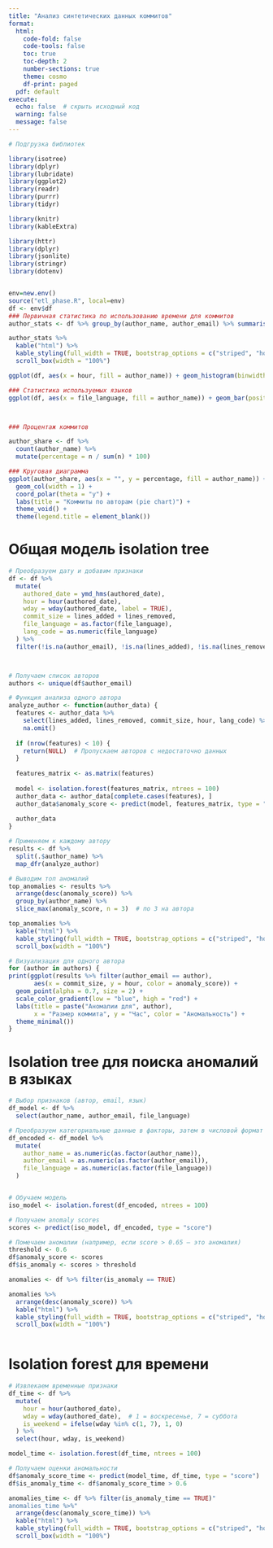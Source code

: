 ```yaml
---
title: "Анализ синтетических данных коммитов"
format:
  html:
    code-fold: false
    code-tools: false
    toc: true
    toc-depth: 2
    number-sections: true
    theme: cosmo
    df-print: paged
  pdf: default
execute:
  echo: false  # скрыть исходный код
  warning: false
  message: false
---
```


```r

# Подгрузка библиотек

library(isotree)
library(dplyr)
library(lubridate)
library(ggplot2)
library(readr)
library(purrr)
library(tidyr)

library(knitr)
library(kableExtra)

library(httr)
library(dplyr)
library(jsonlite)
library(stringr)
library(dotenv)


env=new.env()
source("etl_phase.R", local=env)
df <- env$df
### Первичная статистика по использованию времени для коммитов
author_stats <- df %>% group_by(author_name, author_email) %>% summarise( commits = n(), avg_lines_added = mean(lines_added), avg_lines_removed = mean(lines_removed), most_common_lang = names(sort(table(file_language), decreasing = TRUE)[1]), common_commit_hour = round(mean(hour)), .groups = "drop" )

author_stats %>%
  kable("html") %>%
  kable_styling(full_width = TRUE, bootstrap_options = c("striped", "hover")) %>%
  scroll_box(width = "100%")

ggplot(df, aes(x = hour, fill = author_name)) + geom_histogram(binwidth = 1, position = "dodge") + labs(title = "Коммиты по часу суток", x = "Час", y = "Количество") + theme_minimal()

### Статистика используемых языков
ggplot(df, aes(x = file_language, fill = author_name)) + geom_bar(position = "dodge") + labs(title = "Языки в коммитах", x = "Язык", y = "Количество") + theme_minimal()



### Процентаж коммитов

author_share <- df %>%
  count(author_name) %>%
  mutate(percentage = n / sum(n) * 100)

### Круговая диаграмма
ggplot(author_share, aes(x = "", y = percentage, fill = author_name)) +
  geom_col(width = 1) +
  coord_polar(theta = "y") +
  labs(title = "Коммиты по авторам (pie chart)") +
  theme_void() +
  theme(legend.title = element_blank())


```
# Общая модель isolation tree
```r
# Преобразуем дату и добавим признаки
df <- df %>%
  mutate(
    authored_date = ymd_hms(authored_date),
    hour = hour(authored_date),
    wday = wday(authored_date, label = TRUE),
    commit_size = lines_added + lines_removed,
    file_language = as.factor(file_language),
    lang_code = as.numeric(file_language)
  ) %>%
  filter(!is.na(author_email), !is.na(lines_added), !is.na(lines_removed))



# Получаем список авторов
authors <- unique(df$author_email)

# Функция анализа одного автора
analyze_author <- function(author_data) {
  features <- author_data %>%
    select(lines_added, lines_removed, commit_size, hour, lang_code) %>%
    na.omit()
  
  if (nrow(features) < 10) {
    return(NULL)  # Пропускаем авторов с недостаточно данных
  }
  
  features_matrix <- as.matrix(features)
  
  model <- isolation.forest(features_matrix, ntrees = 100)
  author_data <- author_data[complete.cases(features), ]
  author_data$anomaly_score <- predict(model, features_matrix, type = "score")
  
  author_data 
}

# Применяем к каждому автору
results <- df %>%
  split(.$author_name) %>%
  map_dfr(analyze_author)

# Выводим топ аномалий
top_anomalies <- results %>%
  arrange(desc(anomaly_score)) %>%
  group_by(author_name) %>%
  slice_max(anomaly_score, n = 3)  # по 3 на автора

top_anomalies %>%
  kable("html") %>%
  kable_styling(full_width = TRUE, bootstrap_options = c("striped", "hover")) %>%
  scroll_box(width = "100%")

# Визуализация для одного автора 
for (author in authors) {
print(ggplot(results %>% filter(author_email == author),
       aes(x = commit_size, y = hour, color = anomaly_score)) +
  geom_point(alpha = 0.7, size = 2) +
  scale_color_gradient(low = "blue", high = "red") +
  labs(title = paste("Аномалии для", author),
       x = "Размер коммита", y = "Час", color = "Аномальность") +
  theme_minimal())
}


```
# Isolation tree для поиска аномалий в языках
```r
# Выбор признаков (автор, email, язык)
df_model <- df %>%
  select(author_name, author_email, file_language)

# Преобразуем категориальные данные в факторы, затем в числовой формат
df_encoded <- df_model %>%
  mutate(
    author_name = as.numeric(as.factor(author_name)),
    author_email = as.numeric(as.factor(author_email)),
    file_language = as.numeric(as.factor(file_language))
  )


# Обучаем модель
iso_model <- isolation.forest(df_encoded, ntrees = 100) 

# Получаем anomaly scores
scores <- predict(iso_model, df_encoded, type = "score")

# Помечаем аномалии (например, если score > 0.65 — это аномалия)
threshold <- 0.6
df$anomaly_score <- scores
df$is_anomaly <- scores > threshold

anomalies <- df %>% filter(is_anomaly == TRUE)

anomalies %>%
  arrange(desc(anomaly_score)) %>%
  kable("html") %>%
  kable_styling(full_width = TRUE, bootstrap_options = c("striped", "hover")) %>%
  scroll_box(width = "100%")



```
# Isolation forest для времени
```r

# Извлекаем временные признаки
df_time <- df %>%
  mutate(
    hour = hour(authored_date),
    wday = wday(authored_date),  # 1 = воскресенье, 7 = суббота
    is_weekend = ifelse(wday %in% c(1, 7), 1, 0)
  ) %>%
  select(hour, wday, is_weekend)

model_time <- isolation.forest(df_time, ntrees = 100)

# Получаем оценки аномальности
df$anomaly_score_time <- predict(model_time, df_time, type = "score")
df$is_anomaly_time <- df$anomaly_score_time > 0.6

anomalies_time <- df %>% filter(is_anomaly_time == TRUE)"
anomalies_time %>%"
  arrange(desc(anomaly_score_time)) %>%
  kable("html") %>%
  kable_styling(full_width = TRUE, bootstrap_options = c("striped", "hover")) %>%
  scroll_box(width = "100%")



```
